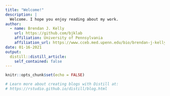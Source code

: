 ```yaml
---
title: "Welcome!"
description: |
  Welcome. I hope you enjoy reading about my work.
author:
  - name: Brendan J. Kelly 
    url: https://github.com/bjklab
    affiliation: University of Pennsylvania
    affiliation_url: https://www.cceb.med.upenn.edu/bio/brendan-j-kelly-md-msce
date: 01-16-2021
output:
  distill::distill_article:
    self_contained: false
---
```


```r
knitr::opts_chunk$set(echo = FALSE)

# Learn more about creating blogs with Distill at:
# https://rstudio.github.io/distill/blog.html

```



